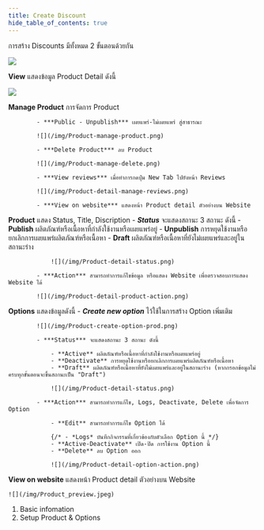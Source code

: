 ```yaml
---
title: Create Discount
hide_table_of_contents: true
---
```



<TabItem value="Action">

การสร้าง Discounts มีทั้งหมด 2 ขั้นตอนด้วยกัน

![](/img/Create_discount_Basic_info.png)

<Tabs>
<TabItem value="Basicinfo" label="Basic infomation" default>

**View** แสดงข้อมูล Product Detail ดังนี้

![](/img/Create_discount_Basic_info.png)

<Tabs>
<TabItem value="Manage Product" label="Manage Product" default>

**Manage Product** การจัดการ Product

            - ***Public - Unpublish*** เผยแพร่-ไม่เผยแพร่ สู่สาธารณะ

            ![](/img/Product-manage-product.png)

            - ***Delete Product*** ลบ Product

            ![](/img/Product-manage-delete.png)

            - ***View reviews*** เมื่อทำการกดปุ่ม New Tab ไปยังหน้า Reviews

            ![](/img/Product-detail-manage-reviews.png)

            - ***View on website*** แสดงหน้า Product detail ตัวอย่างบน Website

</TabItem>
<TabItem value="Product" label="Product">

**Product** แสดง Status, Title, Discription
            - ***Status*** จะแสดงสถานะ 3 สถานะ ดังนี้
                - **Publish** ผลิตภัณฑ์หรือเนื้อหาที่กำลังใช้งานหรือเผยแพร่อยู่
                - **Unpublish** การหยุดใช้งานหรือยกเลิกการเผยแพร่ผลิตภัณฑ์หรือเนื้อหา
                - **Draft** ผลิตภัณฑ์หรือเนื้อหาที่ยังไม่เผยแพร่และอยู่ในสถานะร่าง

                ![](/img/Product-detail-status.png)

            - ***Action*** สามารถทำการแก้ไขข้อมูล หรือแสดง Website เพื่อตรวจสอบการแสดง Website ได้

            ![](/img/Product-detail-product-action.png)

</TabItem>
<TabItem value="Options" label="Options">

**Options** แสดงข้อมูลดังนี้
            - ***Create new option*** ไว้ใช้ในการสร้าง Option เพิ่มเติม

            ![](/img/Product-create-option-prod.png)

            - ***Status*** จะแสดงสถานะ 3 สถานะ ดังนี้

                - **Active** ผลิตภัณฑ์หรือเนื้อหาที่กำลังใช้งานหรือเผยแพร่อยู่
                - **Deactivate** การหยุดใช้งานหรือยกเลิกการเผยแพร่ผลิตภัณฑ์หรือเนื้อหา
                - **Draft** ผลิตภัณฑ์หรือเนื้อหาที่ยังไม่เผยแพร่และอยู่ในสถานะร่าง (หากกรอกข้อมูลไม่ครบทุกขั้นตอนจะขึ้นสถานะเป็น "Draft")

                ![](/img/Product-detail-status.png)

            - ***Action*** สามารถทำการแก้ไข, Logs, Deactivate, Delete เพื่อจัดการ Option

                - **Edit** สามารถทำการแก้ไข Option ได้

                {/* - *Logs* บันทึกกิจกรรมที่เกี่ยวข้องกับตัวเลือก Option นี้ */}
                - **Active-Deactivate** เปิด-ปิด การใช้งาน Option นี้
                - **Delete** ลบ Option ออก

                ![](/img/Product-detail-option-action.png)
</TabItem>
</Tabs>
</TabItem>

<TabItem value="Setup" label="Setup Products & Options">

**View on website** แสดงหน้า Product detail ตัวอย่างบน Website

    ![](/img/Product_preview.jpeg)

</TabItem>
</Tabs>

</TabItem>


1. Basic infomation
2. Setup Product & Options



